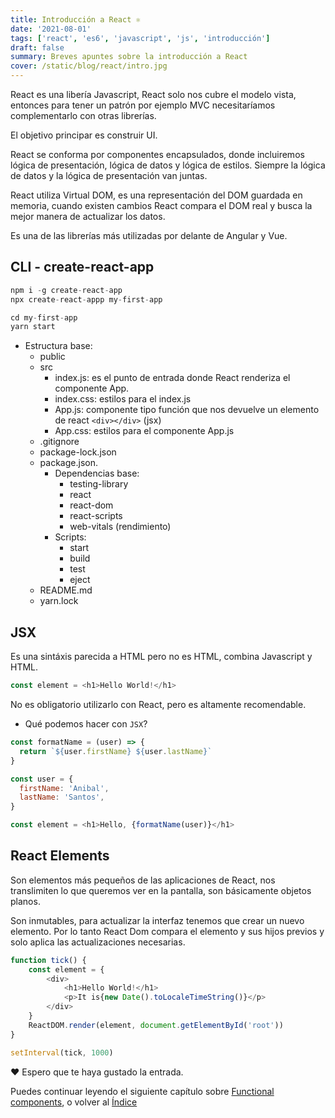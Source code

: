 ```yaml
---
title: Introducción a React ⚛️
date: '2021-08-01'
tags: ['react', 'es6', 'javascript', 'js', 'introducción']
draft: false
summary: Breves apuntes sobre la introducción a React
cover: /static/blog/react/intro.jpg
---
```


React es una libería Javascript, React solo nos cubre el modelo vista, entonces para tener un patrón por ejemplo MVC necesitaríamos complementarlo con otras librerías.

El objetivo principar es construir UI.

React se conforma por componentes encapsulados, donde incluiremos lógica de presentación, lógica de datos y lógica de estilos. Siempre la lógica de datos y la lógica de presentación van juntas.

React utiliza Virtual DOM, es una representación del DOM guardada en memoria, cuando existen cambios React compara el DOM real y busca la mejor manera de actualizar los datos.

Es una de las librerías más utilizadas por delante de Angular y Vue.

## CLI - create-react-app

```javascript
npm i -g create-react-app
npx create-react-appp my-first-app
```

```javascript
cd my-first-app
yarn start
```

- Estructura base:
  - public
  - src
    - index.js: es el punto de entrada donde React renderiza el componente App.
    - index.css: estilos para el index.js
    - App.js: componente tipo función que nos devuelve un elemento de react `<div></div>` (jsx)
    - App.css: estilos para el componente App.js
  - .gitignore
  - package-lock.json
  - package.json.
    - Dependencias base:
      - testing-library
      - react
      - react-dom
      - react-scripts
      - web-vitals (rendimiento)
    - Scripts:
      - start
      - build
      - test
      - eject
  - README.md
  - yarn.lock

## JSX

Es una sintáxis parecida a HTML pero no es HTML, combina Javascript y HTML.

```javascript
const element = <h1>Hello World!</h1>
```

No es obligatorio utilizarlo con React, pero es altamente recomendable.

- Qué podemos hacer con `JSX`?

```javascript
const formatName = (user) => {
  return `${user.firstName} ${user.lastName}`
}

const user = {
  firstName: 'Anibal',
  lastName: 'Santos',
}

const element = <h1>Hello, {formatName(user)}</h1>
```

## React Elements

Son elementos más pequeños de las aplicaciones de React, nos translimiten lo que queremos ver en la pantalla, son básicamente objetos planos.

Son inmutables, para actualizar la interfaz tenemos que crear un nuevo elemento. Por lo tanto React Dom compara el elemento y sus hijos previos y solo aplica las actualizaciones necesarias.

```javascript
function tick() {
    const element = {
        <div>
            <h1>Hello World!</h1>
            <p>It is{new Date().toLocaleTimeString()}</p>
        </div>
    }
    ReactDOM.render(element, document.getElementById('root'))
}

setInterval(tick, 1000)
```

❤️ Espero que te haya gustado la entrada.

Puedes continuar leyendo el siguiente capítulo sobre [Functional components](/blog/react/functional-components), o volver al [Índice](/blog/react/indice)
